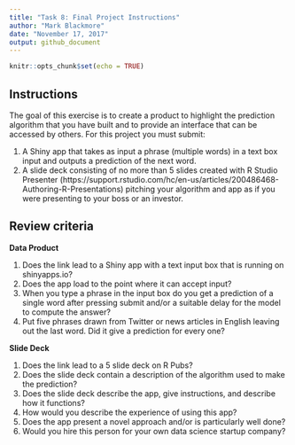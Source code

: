 ```yaml
---
title: "Task 8: Final Project Instructions"
author: "Mark Blackmore"
date: "November 17, 2017"
output: github_document
---
```


```r
knitr::opts_chunk$set(echo = TRUE)
```
## Instructions  
The goal of this exercise is to create a product to highlight the prediction algorithm that you have built and to provide an interface that can be accessed by others. For this project you must submit:

1. A Shiny app that takes as input a phrase (multiple words) in a text box input and outputs a prediction of the next word.
2. A slide deck consisting of no more than 5 slides created with R Studio Presenter (https://support.rstudio.com/hc/en-us/articles/200486468-Authoring-R-Presentations) pitching your algorithm and app as if you were presenting to your boss or an investor.

## Review criteria 

**Data Product**

1. Does the link lead to a Shiny app with a text input box that is running on shinyapps.io?
2. Does the app load to the point where it can accept input?
3. When you type a phrase in the input box do you get a prediction of a single word after pressing submit and/or a suitable delay for the model to compute the answer?
4. Put five phrases drawn from Twitter or news articles in English leaving out the last word. Did it give a prediction for every one?  

**Slide Deck**

1. Does the link lead to a 5 slide deck on R Pubs?
2. Does the slide deck contain a description of the algorithm used to make the prediction?
3. Does the slide deck describe the app, give instructions, and describe how it functions?
4. How would you describe the experience of using this app?
5. Does the app present a novel approach and/or is particularly well done?
6. Would you hire this person for your own data science startup company?
